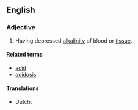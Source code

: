 ==English==
===Adjective===
{{en-adj}}
# {{pathology}} Having depressed [[alkalinity]] of blood or [[tissue]].

====Related terms====
*[[acid]]
*[[acidosis]]

====Translations====
{{trans-top|}}
* Dutch: {{t|nl|acidotisch}}
{{trans-mid}}
{{trans-bottom}}